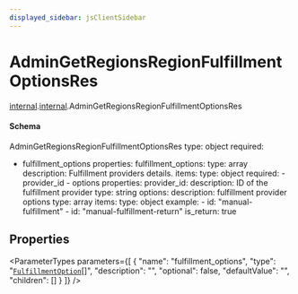 ```yaml
---
displayed_sidebar: jsClientSidebar
---
```



# AdminGetRegionsRegionFulfillmentOptionsRes

[internal](../../admin_discounts/modules/admin_discounts.internal.mdx).[internal](../modules/admin_discounts.internal.internal.mdx).AdminGetRegionsRegionFulfillmentOptionsRes

#### Schema

AdminGetRegionsRegionFulfillmentOptionsRes
type: object
required:
  - fulfillment_options
properties:
  fulfillment_options:
    type: array
    description: Fulfillment providers details.
    items:
      type: object
      required:
        - provider_id
        - options
      properties:
        provider_id:
          description: ID of the fulfillment provider
          type: string
        options:
          description: fulfillment provider options
          type: array
          items:
            type: object
            example:
              - id: "manual-fulfillment"
              - id: "manual-fulfillment-return"
                is_return: true

## Properties

<ParameterTypes parameters={[
  {
    "name": "fulfillment_options",
    "type": "[`FulfillmentOption`](admin_discounts.internal.internal.FulfillmentOption.mdx)[]",
    "description": "",
    "optional": false,
    "defaultValue": "",
    "children": []
  }
]} />
